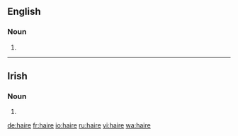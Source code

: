{{also|häire|Häire}}
==English==

===Noun===
{{en-noun}}

# {{obsolete spelling of|hair|lang=en}}

----

==Irish==

===Noun===
{{head|ga|mutated noun}}

# {{h-prothesis of|aire|lang=ga}}

[[de:haire]]
[[fr:haire]]
[[io:haire]]
[[ru:haire]]
[[vi:haire]]
[[wa:haire]]